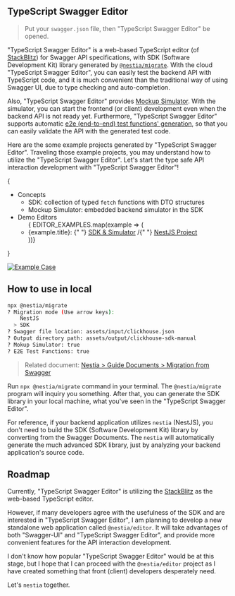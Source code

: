 
## TypeScript Swagger Editor
<EditorMovie mode="sdk" />

> Put your `swagger.json` file, then "TypeScript Swagger Editor" be opened.

"TypeScript Swagger Editor" is a web-based TypeScript editor (of [StackBlitz](https://stackblitz.com/)) for Swagger API specifications, with SDK (Software Development Kit) library generated by [`@nestia/migrate`](./migrate). With the cloud "TypeScript Swagger Editor", you can easily test the backend API with TypeScript code, and it is much convenient than the traditional way of using Swagger UI, due to type checking and auto-completion.

Also, "TypeScript Swagger Editor" provides [Mockup Simulator](./sdk/simulator). With the simulator, you can start the frontend (or client) development even when the backend API is not ready yet. Furthermore, "TypeScript Swagger Editor" supports automatic [e2e (end-to-end) test functions' generation](./sdk/e2e), so that you can easily validate the API with the generated test code.

Here are the some example projects generated by "TypeScript Swagger Editor". Traveling those example projects, you may understand how to utilize the "TypeScript Swagger Editor". Let's start the type safe API interaction development with "TypeScript Swagger Editor"!

{
  <ul>
    <li> Concepts
      <ul>
        <li> SDK: collection of typed <code>fetch</code> functions with DTO structures </li>
        <li> Mockup Simulator: embedded backend simulator in the SDK </li>
      </ul>
    </li>
    <li> Demo Editors
      <ul>{
        EDITOR_EXAMPLES.map(example => (
          <li>
            {example.title}: {" "}
            <a href={example.sdk} target="_blank">SDK & Simulator</a> /{" "} 
            <a href={example.nest} target="_blank">NestJS Project</a>
          </li>
      ))}
      </ul>
    </li>
  </ul>
}

[![Example Case](/images/editor/stackblitz.png)](https://stackblitz.com/edit/eue3bo?file=README.md,test%2Fstart.ts&startScript=swagger&startScript=hello)




## How to use in local
```bash
npx @nestia/migrate
? Migration mode (Use arrow keys):
    NestJS
  > SDK
? Swagger file location: assets/input/clickhouse.json
? Output directory path: assets/output/clickhouse-sdk-manual
? Mokup Simulator: true
? E2E Test Functions: true
```

> Related document: [Nestia > Guide Documents > Migration from Swagger](./migrate)

Run `npx @nestia/migrate` command in your terminal. The `@nestia/migrate` program will inquiry you something. After that, you can generate the SDK library in your local machine, what you've seen in the "TypeScript Swagger Editor".

For reference, if your backend application utilizes `nestia` (NestJS), you don't need to build the SDK (Software Development Kit) library by converting from the Swagger Documents. The `nestia` will automatically generate the much advanced SDK library, just by analyzing your backend application's source code.




## Roadmap
Currently, "TypeScript Swagger Editor" is utilizing the [StackBlitz](https://stackblitz.com/) as the web-based TypeScript editor. 

However, if many developers agree with the usefulness of the SDK and are interested in "TypeScript Swagger Editor", I am planning to develop a new standalone web application called `@nestia/editor`. It will take advantages of both "Swagger-UI" and "TypeScript Swagger Editor", and provide more convenient features for the API interaction development.

I don't know how popular "TypeScript Swagger Editor" would be at this stage, but I hope that I can proceed with the `@nestia/editor` project as I have created something that front (client) developers desperately need.

Let's `nestia` together.